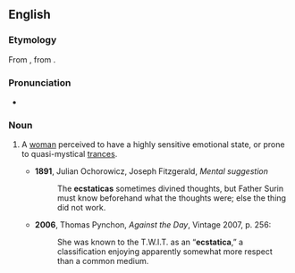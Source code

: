==English==

===Etymology===
From {{etyl|NL.|en}}, from {{etyl|grc|en}} {{term|ἐκστατικός|tr=ekstatikos|lang=grc}}.

===Pronunciation===
* {{IPA|/ɛkˈstætɪkə/|lang=en}}

===Noun===
{{en-noun}}

# {{context|obsolete|or|historical|lang=en}} A [[woman]] perceived to have a highly sensitive emotional state, or prone to quasi-mystical [[trances]].
#* '''1891''', Julian Ochorowicz, Joseph Fitzgerald, ''Mental suggestion''
#*: The '''ecstaticas''' sometimes divined thoughts, but Father Surin must know beforehand what the thoughts were; else the thing did not work.
#* '''2006''', Thomas Pynchon, ''Against the Day'', Vintage 2007, p. 256:
#*: She was known to the T.W.I.T. as an “'''ecstatica''',” a classification enjoying apparently somewhat more respect than a common medium.